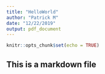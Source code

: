```yaml
---
title: "HelloWorld"
author: "Patrick M"
date: "12/22/2019"
output: pdf_document
---
```


```r
knitr::opts_chunk$set(echo = TRUE)
```

## This is a markdown file

